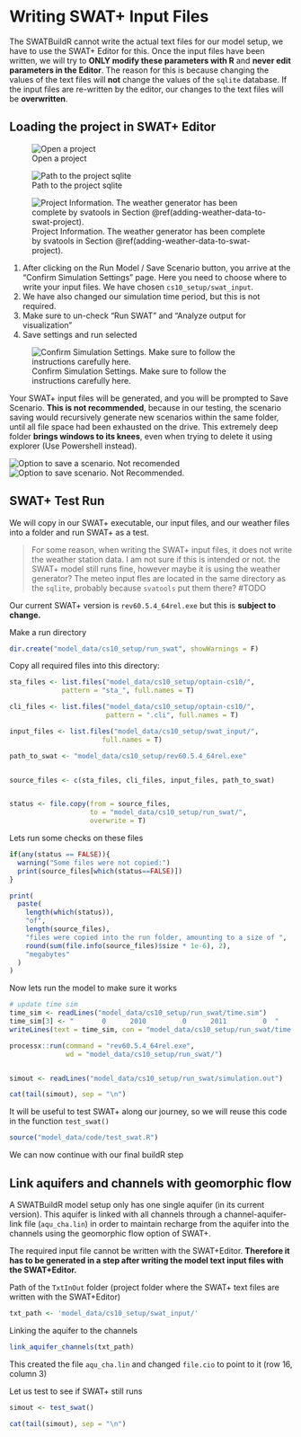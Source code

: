 # Writing SWAT+ Input Files

The SWATBuildR cannot write the actual text files for our model setup, we have to use the SWAT+ Editor for this. Once the input files have been written, we will try to **ONLY modify these parameters with R** and **never edit parameters in the Editor**. The reason for this is because changing the values of the text files will **not** change the values of the `sqlite` database. If the input files are re-written by the editor, our changes to the text files will be **overwritten**.

## Loading the project in SWAT+ Editor

![Open a project](figures/open_another_proj.png)

![Path to the project sqlite](figures/open_path.png)

![Project Information. The weather generator has been complete by svatools in Section \@ref(adding-weather-data-to-swat-project).](figures/proj_info.png)

1.  After clicking on the Run Model / Save Scenario button, you arrive at the "Confirm Simulation Settings" page. Here you need to choose where to write your input files. We have chosen `cs10_setup/swat_input`.
2.  We have also changed our simulation time period, but this is not required.
3.  Make sure to un-check "Run SWAT" and "Analyze output for visualization"
4.  Save settings and run selected

![Confirm Simulation Settings. Make sure to follow the instructions carefully here.](figures/write_inputs.png)

Your SWAT+ input files will be generated, and you will be prompted to Save Scenario. **This is not recommended**, because in our testing, the scenario saving would recursively generate new scenarios within the same folder, until all file space had been exhausted on the drive. This extremely deep folder **brings windows to its knees**, even when trying to delete it using explorer (Use Powershell instead).

![Option to save a scenario. Not recomended]()![Option to save scenario. Not Recommended.](figures/all_tasks_done.png)

## SWAT+ Test Run

We will copy in our SWAT+ executable, our input files, and our weather files into a folder and run SWAT+ as a test.

> For some reason, when writing the SWAT+ input files, it does not write the weather station data. I am not sure if this is intended or not. the SWAT+ model still runs fine, however maybe it is using the weather generator? The meteo input fles are located in the same directory as the `sqlite`, probably because `svatools` put them there? #TODO

Our current SWAT+ version is `rev60.5.4_64rel.exe` but this is **subject to change.**

Make a run directory

```r
dir.create("model_data/cs10_setup/run_swat", showWarnings = F)
```

Copy all required files into this directory:

```r

sta_files <- list.files("model_data/cs10_setup/optain-cs10/",
             pattern = "sta_", full.names = T)

cli_files <- list.files("model_data/cs10_setup/optain-cs10/", 
                        pattern = ".cli", full.names = T)

input_files <- list.files("model_data/cs10_setup/swat_input/", 
                       full.names = T)

path_to_swat <- "model_data/cs10_setup/rev60.5.4_64rel.exe"


source_files <- c(sta_files, cli_files, input_files, path_to_swat)


status <- file.copy(from = source_files,
                    to = "model_data/cs10_setup/run_swat/",
                    overwrite = T)
```

Lets run some checks on these files

```r

if(any(status == FALSE)){
  warning("Some files were not copied:")
  print(source_files[which(status==FALSE)])
}

print(
  paste(
    length(which(status)),
    "of",
    length(source_files),
    "files were copied into the run folder, amounting to a size of ",
    round(sum(file.info(source_files)$size * 1e-6), 2),
    "megabytes"
  )
)
```

Now lets run the model to make sure it works

```r
# update time sim
time_sim <- readLines("model_data/cs10_setup/run_swat/time.sim")
time_sim[3] <- "       0      2010         0      2011         0  "
writeLines(text = time_sim, con = "model_data/cs10_setup/run_swat/time.sim")

processx::run(command = "rev60.5.4_64rel.exe",
              wd = "model_data/cs10_setup/run_swat/")


simout <- readLines("model_data/cs10_setup/run_swat/simulation.out")

cat(tail(simout), sep = "\n")
```

It will be useful to test SWAT+ along our journey, so we will reuse this code in the function `test_swat()`

```r
source("model_data/code/test_swat.R")
```

We can now continue with our final buildR step

## Link aquifers and channels with geomorphic flow

A SWATBuildR model setup only has one single aquifer (in its current version). This aquifer is linked with all channels through a channel-aquifer-link file (`aqu_cha.lin`) in order to maintain recharge from the aquifer into the channels using the geomorphic flow option of SWAT+.

The required input file cannot be written with the SWAT+Editor. **Therefore it has to be generated in a step after writing the model text input files with the SWAT+Editor.**

Path of the `TxtInOut` folder (project folder where the SWAT+ text files are written with the SWAT+Editor)

```r
txt_path <- 'model_data/cs10_setup/swat_input/'

```

Linking the aquifer to the channels

```r
link_aquifer_channels(txt_path)
```

This created the file `aqu_cha.lin` and changed `file.cio` to point to it (row 16, column 3)

Let us test to see if SWAT+ still runs

```r
simout <- test_swat()

cat(tail(simout), sep = "\n")
```
